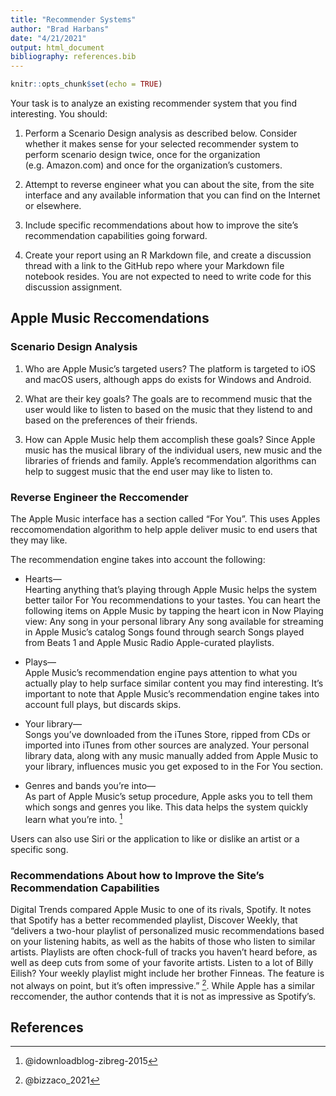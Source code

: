 ```yaml
---
title: "Recommender Systems"
author: "Brad Harbans"
date: "4/21/2021"
output: html_document
bibliography: references.bib
---
```


```r
knitr::opts_chunk$set(echo = TRUE)
```

Your task is to analyze an existing recommender system that you find interesting. You should:

1.  Perform a Scenario Design analysis as described below. Consider whether it makes sense for your selected recommender system to perform scenario design twice, once for the organization (e.g. Amazon.com) and once for the organization's customers.

2.  Attempt to reverse engineer what you can about the site, from the site interface and any available information that you can find on the Internet or elsewhere.

3.  Include specific recommendations about how to improve the site's recommendation capabilities going forward.

4.  Create your report using an R Markdown file, and create a discussion thread with a link to the GitHub repo where your Markdown file notebook resides. You are not expected to need to write code for this discussion assignment.

## Apple Music Reccomendations

### Scenario Design Analysis

1.  Who are Apple Music's targeted users? The platform is targeted to iOS and macOS users, although apps do exists for Windows and Android.

2.  What are their key goals? The goals are to recommend music that the user would like to listen to based on the music that they listend to and based on the preferences of their friends.

3.  How can Apple Music help them accomplish these goals? Since Apple music has the musical library of the individual users, new music and the libraries of friends and family. Apple's recommendation algorithms can help to suggest music that the end user may like to listen to.

### Reverse Engineer the Reccomender

The Apple Music interface has a section called "For You". This uses Apples reccomomendation algorithm to help apple deliver music to end users that they may like.

The recommendation engine takes into account the following:

-   Hearts---\
    Hearting anything that's playing through Apple Music helps the system better tailor For You recommendations to your tastes. You can heart the following items on Apple Music by tapping the heart icon in Now Playing view: Any song in your personal library Any song available for streaming in Apple Music's catalog Songs found through search Songs played from Beats 1 and Apple Music Radio Apple-curated playlists.

-   Plays---\
    Apple Music's recommendation engine pays attention to what you actually play to help surface similar content you may find interesting. It's important to note that Apple Music's recommendation engine takes into account full plays, but discards skips.

-   Your library--- \
    Songs you've downloaded from the iTunes Store, ripped from CDs or imported into iTunes from other sources are analyzed. Your personal library data, along with any music manually added from Apple Music to your library, influences music you get exposed to in the For You section.

-   Genres and bands you're into---\
    As part of Apple Music's setup procedure, Apple asks you to tell them which songs and genres you like. This data helps the system quickly learn what you're into. ^[@idownloadblog-zibreg-2015]
    
Users can also use Siri or the application to like or dislike an artist or a specific song.

### Recommendations About how to Improve the Site's Recommendation Capabilities

Digital Trends compared Apple Music to one of its rivals, Spotify. It notes that Spotify has a better recommended playlist, Discover Weekly, that "delivers a two-hour playlist of personalized music recommendations based on your listening habits, as well as the habits of those who listen to similar artists. Playlists are often chock-full of tracks you haven’t heard before, as well as deep cuts from some of your favorite artists. Listen to a lot of Billy Eilish? Your weekly playlist might include her brother Finneas. The feature is not always on point, but it’s often impressive." ^[@bizzaco_2021]. While Apple has a similar reccomender, the author contends that it is not as impressive as Spotify's.

## References
